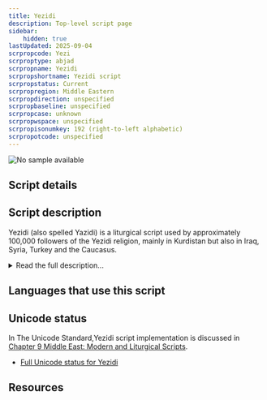 ```yaml
---
title: Yezidi
description: Top-level script page
sidebar:
    hidden: true
lastUpdated: 2025-09-04
scrpropcode: Yezi
scrproptype: abjad
scrpropname: Yezidi
scrpropshortname: Yezidi script
scrpropstatus: Current
scrpropregion: Middle Eastern
scrpropdirection: unspecified
scrpropbaseline: unspecified
scrpropcase: unknown
scrpropwspace: unspecified
scrpropisonumkey: 192 (right-to-left alphabetic)
scrpropotcode: unspecified
---
```



![No sample available](../images/nosample.png)



## Script details

<ScriptDetails />

## Script description

Yezidi (also spelled Yazidi) is a liturgical script used by approximately 100,000 followers of the Yezidi religion, mainly in Kurdistan but also in Iraq, Syria, Turkey and the Caucasus.

<details>
<summary>Read the full description...</summary>Religious documents can be written in Kurdish or in Arabic; the Yezidi script is used for both languages.

Yezidi is an abjad; vowels are generally not written.
</details>

## Languages that use this script

<WsList script='Yezi' wsMax='5' />

## Unicode status

In The Unicode Standard,Yezidi script implementation is discussed in [Chapter 9 Middle East: Modern and Liturgical Scripts](http://www.unicode.org/versions/latest/ch09.pdf).

- [Full Unicode status for Yezidi](/scrlang/unicode/yezi-unicode)



## Resources

<ScriptResources detailSummary='seemore' />

